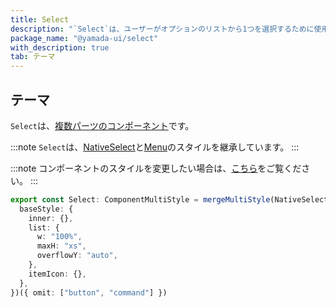 ```yaml
---
title: Select
description: "`Select`は、ユーザーがオプションのリストから1つを選択するために使用されるコンポーネントです。"
package_name: "@yamada-ui/select"
with_description: true
tab: テーマ
---
```


## テーマ

`Select`は、[複数パーツのコンポーネント](/styled-system/theming/component-styles#複数パーツのコンポーネント)です。

:::note
`Select`は、[NativeSelect](/components/forms/native-select)と[Menu](/components/overlay/menu)のスタイルを継承しています。
:::

:::note
コンポーネントのスタイルを変更したい場合は、[こちら](/styled-system/theming/customize-theme#コンポーネントのスタイルを変更する)をご覧ください。
:::

```ts
export const Select: ComponentMultiStyle = mergeMultiStyle(NativeSelect, Menu, {
  baseStyle: {
    inner: {},
    list: {
      w: "100%",
      maxH: "xs",
      overflowY: "auto",
    },
    itemIcon: {},
  },
})({ omit: ["button", "command"] })
```
